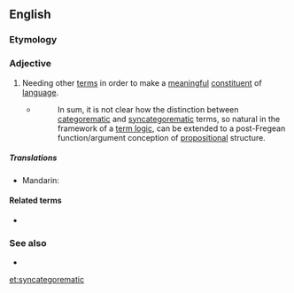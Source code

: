 ==English==
{{wikipedia|syncategorematic term}}

===Etymology===
{{prefix|syn|categorematic|lang=en}}

===Adjective===
{{en-adj}}

# {{lb|en|linguistics|of a term}} Needing other [[term]]s in order to make a [[meaningful]] [[constituent]] of [[language]].
#: {{ux|en|In a logical theory, [[tautologies]] could be regarded as being '''syncategorematic''' and [[contingencies]] as being [[categorematic]].}}
#* {{quote-web|year=2009|author=MacFarlane, John|title=Logical Constants|site=Stanford Encyclopedia of Philosophy|url=http://plato.stanford.edu/entries/logical-constants/|accessdate=2012-05-07}}
#*: In sum, it is not clear how the distinction between [[categorematic]] and [[syncategorematic]] terms, so natural in the framework of a [[term logic]], can be extended to a post-Fregean function/argument conception of [[propositional]] structure.

=====Translations=====
{{trans-top|needing other terms}}
* Mandarin: {{t+|cmn|虚词|tr=xūcí|sc=Hani}}
{{trans-mid}}
{{trans-bottom}}

====Related terms====
* {{l|en|categorematic}}

===See also===
* {{l|en|logical constant}}

[[et:syncategorematic]]